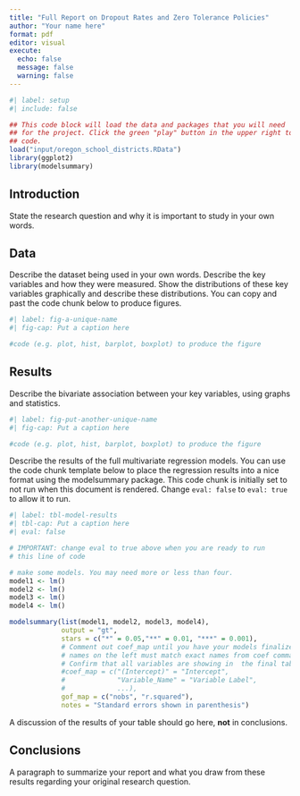 ```yaml
---
title: "Full Report on Dropout Rates and Zero Tolerance Policies"
author: "Your name here"
format: pdf
editor: visual
execute:
  echo: false
  message: false
  warning: false
---
```


```r
#| label: setup
#| include: false

## This code block will load the data and packages that you will need
## for the project. Click the green "play" button in the upper right to run this
## code.
load("input/oregon_school_districts.RData")
library(ggplot2)
library(modelsummary)
```

## Introduction

State the research question and why it is important to study in your own words.

## Data

Describe the dataset being used in your own words. Describe the key variables and how they were measured. Show the distributions of these key variables graphically and describe these distributions. You can copy and past the code chunk below to produce figures.

```r
#| label: fig-a-unique-name
#| fig-cap: Put a caption here

#code (e.g. plot, hist, barplot, boxplot) to produce the figure
```

## Results

Describe the bivariate association between your key variables, using graphs and statistics.

```r
#| label: fig-put-another-unique-name
#| fig-cap: Put a caption here

#code (e.g. plot, hist, barplot, boxplot) to produce the figure
```

Describe the results of the full multivariate regression models. You can use the code chunk template below to place the regression results into a nice format using the modelsummary package. This code chunk is initially set to not run when this document is rendered. Change `eval: false` to `eval: true` to allow it to run.

```r
#| label: tbl-model-results
#| tbl-cap: Put a caption here
#| eval: false

# IMPORTANT: change eval to true above when you are ready to run
# this line of code

# make some models. You may need more or less than four. 
model1 <- lm()
model2 <- lm()
model3 <- lm()
model4 <- lm()

modelsummary(list(model1, model2, model3, model4), 
             output = "gt",
             stars = c("*" = 0.05,"**" = 0.01, "***" = 0.001),
             # Comment out coef_map until you have your models finalized. All 
             # names on the left must match exact names from coef command. 
             # Confirm that all variables are showing in  the final table.
             #coef_map = c("(Intercept)" = "Intercept",
             #             "Variable_Name" = "Variable Label",
             #             ...),
             gof_map = c("nobs", "r.squared"),
             notes = "Standard errors shown in parenthesis")
```

A discussion of the results of your table should go here, **not** in conclusions.

## Conclusions

A paragraph to summarize your report and what you draw from these results regarding your original research question.
